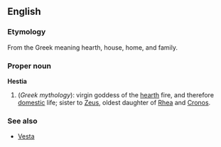 ==English==
===Etymology===
From the Greek meaning hearth, house, home, and family. 

===Proper noun===
'''Hestia'''
{{wikipedia}}
# (''Greek mythology''): virgin goddess of the [[hearth]] fire, and therefore [[domestic]] life; sister to [[Zeus]], oldest daughter of [[Rhea]] and [[Cronos]].

===See also===
* [[Vesta]]